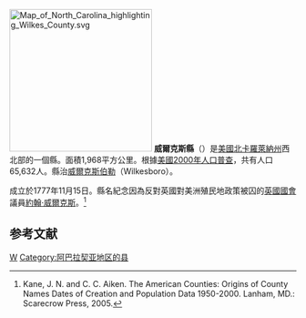 {{noteTA
|T=zh-hans:威尔克斯县 (北卡罗来纳州);zh-hk:威爾克斯縣 (北卡羅萊納州);zh-tw:威爾克斯郡 (北卡羅萊納州);
}}

{{Otheruses|威爾克斯縣|subject=美國北卡羅萊納州的一個縣|other=同名的縣}}
[[File:Map_of_North_Carolina_highlighting_Wilkes_County.svg|250px]]
'''威爾克斯縣'''（{{lang-en|Wilkes County}}）是[[美國|美國]][[北卡羅萊納州|北卡羅萊納州]]西北部的一個縣。面積1,968平方公里。根據[[美國2000年人口普查|美國2000年人口普查]]，共有人口65,632人。縣治[[威爾克斯伯勒|威爾克斯伯勒]]（Wilkesboro）。
	
成立於1777年11月15日。縣名紀念因為反對英國對美洲殖民地政策被囚的[[英國國會|英國國會]]議員[[約翰·威爾克斯|約翰·威爾克斯]]。<ref>Kane, J. N. and C. C. Aiken. The American Counties: Origins of County Names Dates of Creation and Population Data 1950-2000. Lanham, MD.: Scarecrow Press, 2005.</ref>
== 参考文献 ==
<div class="references-small">
<references />
</div>

{{North Carolina}}
{{Authority Control}}
[[Category:北卡羅萊納州行政區劃|W]]
[[Category:阿巴拉契亚地区的县|Category:阿巴拉契亚地区的县]]